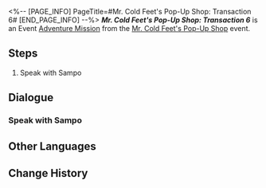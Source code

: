 <%-- [PAGE_INFO]
PageTitle=#Mr. Cold Feet's Pop-Up Shop: Transaction 6#
[END_PAGE_INFO] --%>
{{Stub|Dialogue.}}
{{Mission Infobox
|id            = 8026206
|title         = 
|image         = <!--Mission Mr. Cold Feet's Pop-Up Shop Transaction 6.png-->
|type          = Adventure
|event_name    = Mr. Cold Feet's Pop-Up Shop
|chapter       = 
|requirements  = [[Adventure Mission]] ''[[Mr. Cold Feet's Pop-Up Shop: Transaction 5]]'' completed
|summary       = <!--official mission summary from Fate's Atlas-->
|characters    = Sampo; Trailblazer
|startLocation = [[Jarilo-VI]] - [[Administrative District]]
|world         = Jarilo-VI
|area          = Administrative District
|prev          = Mr. Cold Feet's Pop-Up Shop: Transaction 5
|next          = Mr. Cold Feet's Pop-Up Shop: Transaction 7
|rewards       = Credit*1,000
}}
'''''Mr. Cold Feet's Pop-Up Shop: Transaction 6''''' is an Event [[Adventure Mission]] from the [[Mr. Cold Feet's Pop-Up Shop]] event.

==Steps==
# Speak with Sampo

<!--
==Gameplay Notes==

--><!--
==Trial Character==

-->
==Dialogue==
{{Stub Dialogue}}
===Speak with Sampo{{subst:void|<!--802620601-->}}===
{{Mission Description|type=adventure|location=Administrative District|Sampo is about to add some new treasures to the store... but before that, he still needs your help.}}
{{Dialogue Start}}
:{{tx}}
{{Dialogue End}}

==Other Languages==
{{Other Languages
|en   = Mr. Cold Feet's Pop-Up Shop: Transaction 6
|zhs  = 寒腿叔叔的小店·第六单
|zht  = 寒腿叔叔的小店•第六單
|ja   = コールドフットマート・第6回
|ko   = 춥다리 아저씨의 가게·6차 주문
|es   = Tienda del Sr. Pies Fríos: Pedido 6
|fr   = Boutique de monsieur Patfroide - Transaction 6
|ru   = Лавка Дядюшки Мерзляка: Заказ шестой
|th   = ร้านคุณชายขาแข็ง: รายการที่ 6
|vi   = Tiệm Quý Ngài Chân Lạnh - Đơn Hàng 6
|de   = Herr Kaltfuß’ Laden: Transaktion 6
|id   = Toko Tuan Kaki Dingin: Transaksi 6
|pt   = Loja do Sr. Pé-Frio: Transação 6
}}

==Change History==
{{Change History|2.6}}
